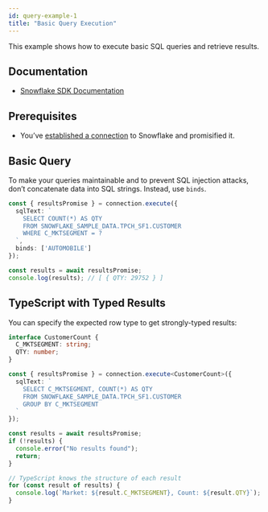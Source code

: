 ```yaml
---
id: query-example-1
title: "Basic Query Execution"
---
```


This example shows how to execute basic SQL queries and retrieve results.

## Documentation

- [Snowflake SDK Documentation](https://docs.snowflake.com/en/developer-guide/node-js/nodejs-driver-execute)

## Prerequisites

- You’ve [established a connection](../../connecting) to Snowflake and promisified it.

## Basic Query

To make your queries maintainable and to prevent SQL injection attacks, don’t concatenate data into SQL strings. Instead, use `binds`.

```typescript
const { resultsPromise } = connection.execute({
  sqlText: `
    SELECT COUNT(*) AS QTY
    FROM SNOWFLAKE_SAMPLE_DATA.TPCH_SF1.CUSTOMER
    WHERE C_MKTSEGMENT = ?
  `,
  binds: ['AUTOMOBILE']
});

const results = await resultsPromise;
console.log(results); // [ { QTY: 29752 } ]
```

## TypeScript with Typed Results

You can specify the expected row type to get strongly-typed results:

```typescript
interface CustomerCount {
  C_MKTSEGMENT: string;
  QTY: number;
}

const { resultsPromise } = connection.execute<CustomerCount>({
  sqlText: `
    SELECT C_MKTSEGMENT, COUNT(*) AS QTY
    FROM SNOWFLAKE_SAMPLE_DATA.TPCH_SF1.CUSTOMER
    GROUP BY C_MKTSEGMENT
  `
});

const results = await resultsPromise;
if (!results) {
  console.error("No results found");
  return;
}

// TypeScript knows the structure of each result
for (const result of results) {
  console.log(`Market: ${result.C_MKTSEGMENT}, Count: ${result.QTY}`);
}
```
